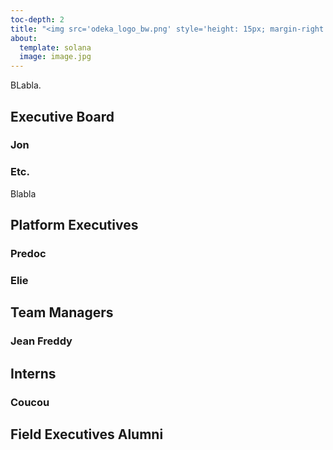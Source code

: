 ```yaml
---
toc-depth: 2
title: "<img src='odeka_logo_bw.png' style='height: 15px; margin-right: 12px;'>People<img src='odeka_logo_bw.png' style='height: 15px; margin-left: 12px;'>"
about:
  template: solana
  image: image.jpg
---
```


BLabla.

## Executive Board

### Jon

### Etc.

Blabla

## Platform Executives

### Predoc

### Elie

## Team Managers

### Jean Freddy

## Interns

### Coucou

## Field Executives Alumni
